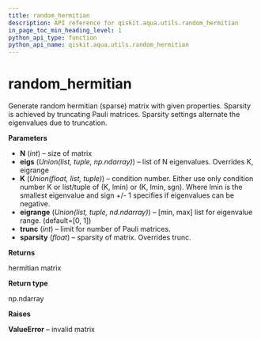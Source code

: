 ```yaml
---
title: random_hermitian
description: API reference for qiskit.aqua.utils.random_hermitian
in_page_toc_min_heading_level: 1
python_api_type: function
python_api_name: qiskit.aqua.utils.random_hermitian
---
```


# random\_hermitian

<Function id="qiskit.aqua.utils.random_hermitian" isDedicatedPage={true} github="https://github.com/qiskit-community/qiskit-aqua/tree/stable/0.7/qiskit/aqua/utils/random_matrix_generator.py" signature="random_hermitian(N, eigs=None, K=None, eigrange=None, sparsity=None, trunc=None)">
  Generate random hermitian (sparse) matrix with given properties. Sparsity is achieved by truncating Pauli matrices. Sparsity settings alternate the eigenvalues due to truncation.

  **Parameters**

  *   **N** (*int*) – size of matrix
  *   **eigs** (*Union(list, tuple, np.ndarray)*) – list of N eigenvalues. Overrides K, eigrange
  *   **K** (*Union(float, list, tuple)*) – condition number. Either use only condition number K or list/tuple of (K, lmin) or (K, lmin, sgn). Where lmin is the smallest eigenvalue and sign +/- 1 specifies if eigenvalues can be negative.
  *   **eigrange** (*Union(list, tuple, nd.ndarray)*) – \[min, max] list for eigenvalue range. (default=\[0, 1])
  *   **trunc** (*int*) – limit for number of Pauli matrices.
  *   **sparsity** (*float*) – sparsity of matrix. Overrides trunc.

  **Returns**

  hermitian matrix

  **Return type**

  np.ndarray

  **Raises**

  **ValueError** – invalid matrix
</Function>

